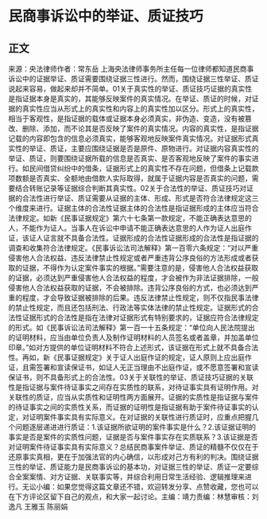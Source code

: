 # 民商事诉讼中的举证、质证技巧
## 正文
来源：央法律师作者：常东岳 上海央法律师事务所主任每一位律师都知道民商事诉讼中的证据举证、质证需要围绕证据三性进行。然而，围绕证据三性举证、质证说起来容易，做起来却并不简单。01关于真实性的举证、质证技巧证据的真实性是指证据本身是真实的，其能够反映案件的真实情况。在举证、质证的时候，对证据的真实性应当从形式上的真实性和内容上的真实性加以区分。形式上的真实性，相当于客观性，是指证据的载体或证据本身必须真实，非伪造、变造，没有被篡改、删除、添加，而不论其是否反映了案件的真实情况。内容的真实性，是指证据记载的内容即包含的信息必须真实，能够客观地反映案件真实情况。对证据形式真实性的举证、质证，主要应围绕证据是否是原件、原物进行。对证据内容真实性的举证、质证，则要围绕证据所载的信息是否真实、是否客观地反映了案件的事实进行。如民间借贷纠纷中的借条，证据形式上的真实性不存在问题，但借条上记载款项数额是否真实、全额地由借款人实际取得，就属于证据内容是否真实的问题，需要结合转账记录等证据综合判断其真实性。02关于合法性的举证、质证技巧对证据的合法性进行举证、质证需要从证据的主体、形成、形式是否符合法律规定这三个维度来进行。证据主体的合法性证据主体的合法性是指证据形成的主体应当符合法律规定。如新《民事证据规定》第六十七条第一款规定，不能正确表达意思的人，不能作为证人。当事人在诉讼中申请不能正确表达意思的人作为证人出庭作证，该证人证言就不具备合法性。证据形成的合法性证据形成的合法性是指证据的调查和收集符合法律规定。《民事诉讼法司法解释》第一百零六条规定：“对以严重侵害他人合法权益、违反法律禁止性规定或者严重违背公序良俗的方法形成或者获取的证据，不得作为认定案件事实的根据。”需要注意的是，侵害他人合法权益获取的证据，必须达到严重侵害他人合法权益的程度，才会被作为非法证据排除，一般侵害他人合法权益获取的证据，不会被排除。违背公序良俗的方式，也必须达到严重的程度，才会导致证据被排除的后果。违反法律禁止性规定，则不仅指民事法律的禁止性规定，而且还包括刑法、行政法等实体法律的禁止性规定。证据形式的合法性证据形式的合法性是指在法律对证据形式有特别要求的，证据应符合法律规定的形式。如《民事诉讼法司法解释》第一百一十五条规定：“单位向人民法院提出的证明材料，应当由单位负责人及制作证明材料的人员签名或者盖章，并加盖单位印章。”如对方提供的单位证明材料不符合上述形式，该证据在形式上就不具备合法性。再如，新《民事证据规定》关于证人出庭作证的规定，证人原则上应出庭作证，且需签署和宣读保证书，如证人无正当理由不出庭作证，或不愿意签署和宣读保证书，则不具备形式上的合法性。03关于关联性的举证、质证技巧证据的关联性是指证据与案件待证事实之间存在实质性的联系，对待证事实具有证明作用。对关联性的质证，应当从实质性和证明性两方面展开。证据的实质性是指证据与案件的待证事实之间的实质性关系，而证据的证明性是指证据有助于案件待证事实的认定，对证明案件事实具有实际意义。在对证据的关联性进行质证时，应重点把握几个问题逐层递进进行质证：1.该证据所欲证明的案件事实是什么？2.该证据证明的事实是否是案件的实质性问题，证据是否与案件事实存在实质联系？3.该证据是否对证明案件待证事实具有实际意义？总结民商事案件举证、质证的精髓不仅仅在于还原事实真相，更在于加强法官的内心确信，以形成对己方有利的判决。围绕证据三性的举证、质证能力是民商事诉讼的基本功，对证据三性的举证、质证一定要综合全案案情、对方证据、关联事实等，并综合利用日常生活经验、逻辑推理来进行。无讼小编：如果您觉得这篇文章还不错，欢迎转发分享、点赞收藏，您也可以在下方评论区留下自己的观点，和大家一起讨论。主编：靖力责编：林慧审核：刘逸凡 王雅玉 陈丽娟 